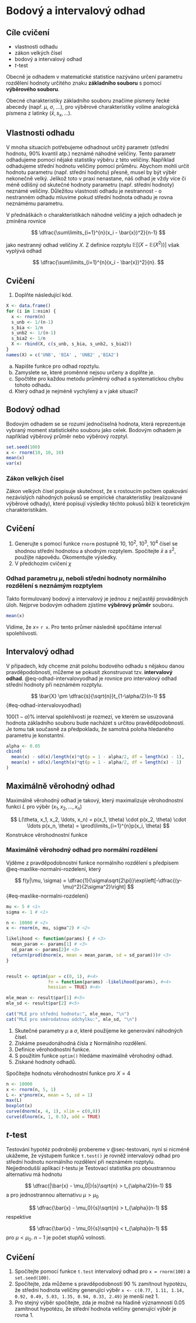 # Bodový a intervalový odhad {#odhad}

::: callout-warning
## Cíle cvičení 

- vlastnosti odhadu
- zákon velkých čísel
- bodový a intervalový odhad
- $t$-test
:::

Obecně je odhadem v matematické statistice nazýváno určení parametru rozdělení hodnoty určitého znaku **základního souboru** s pomocí **výběrového souboru**.

Obecné charakteristiky základního souboru značíme písmeny řecké abecedy (např. $\mu$, $\sigma$, $\ldots$), pro výběrové charakteristiky volíme analogická písmena z latinky ($\bar{x}, s_x, \ldots$).

## Vlastnosti odhadu

V mnoha situacích potřebujeme odhadnout určitý parametr (střední hodnotu, $90\%$ kvantil atp.) neznámé náhodné veličiny. Tento parametr odhadujeme pomocí nějaké statistiky výběru z této veličiny. Například odhadujeme střední hodnotu veličiny pomocí průměru. Abychom mohli určit hodnotu parametru (např. střední hodnotu) přesně, musel by být výběr nekonečně velký. Jelikož toto v praxi nenastane, náš odhad je vždy více či méně odlišný od skutečné hodnoty parametru (např. střední hodnoty) neznámé veličiny. Důležitou vlastností odhadu je nestrannost - o nestranném odhadu mluvíme pokud střední hodnota odhadu je rovna neznámému parametru.

V přednáškách o charakteristikách náhodné veličiny a jejich odhadech je zmíněna rovnice

$$
\dfrac{\sum\limits_{i=1}^{n}(x_i - \bar{x})^2}{n-1}
$$

jako nestranný odhad veličiny $X$. Z definice rozptylu $\mathbb{E}[(X - \mathbb{E}(X^2))]$ však vyplývá odhad

$$
\dfrac{\sum\limits_{i=1}^{n}(x_i - \bar{x})^2}{n}.
$$

::: callout-tip
## Cvičení

  1. Doplňte následující kód.\
```r
X <- data.frame()
for (i in 1:nsim) {
  x <- rnorm(n)
  s_unb <- 1/(n-1)
  s_bia <- 1/n
  s_unb2 <- 1/(n-1)
  s_bia2 <- 1/n
  X <- rbind(X, c(s_unb, s_bia, s_unb2, s_bia2))
}
names(X) = c('UNB', 'BIA' , 'UNB2' ,'BIA2')
```
  a) Napište funkce pro odhad ropztylu.\
  b) Zamyslete se, které proměnné nejsou určeny a doplňte je.\
  c) Spočtěte pro každou metodu průměrný odhad a systematickou chybu tohoto odhadu.\
  d) Který odhad je nejméně vychýlený a v jaké situaci?\
:::


## Bodový odhad

Bodovým odhadem se se rozumí jednočíselná hodnota, která reprezentuje vybraný moment statistického souboru jako celek. Bodovým odhadem je například výběrový průměr nebo výběrový rozptyl.

```r
set.seed(100)
x <- rnorm(10, 10, 10)
mean(x)
var(x)
```

### Zákon velkých čísel

Zákon velkých čísel popisuje skutečnost, že s rostoucím počtem opakování nezávislých náhodných pokusů se empirické charakteristiky (realizované výběrové odhady), které popisují výsledky těchto pokusů blíží k teoretickým charakteristikám.

::: callout-tip
## Cvičení

  1. Generujte s pomocí funkce `rnorm` postupně $10$, $10^2$, $10^3$, $10^4$ čísel se shodnou střední hodnotou a shodným rozptylem. Spočítejte $\bar{x}$ a ${s^2}$, použijte nápovědu.
Okomentujte výsledky. 
  2. V předchozím cvičení $\chi$
:::



### Odhad parametru $\mu$, neboli střední hodnoty normálního rozdělení s neznámým rozptylem

Takto formulovaný bodový a intervalový je jednou z nejčastěji prováděných úloh. Nejprve bodovým odhadem zjistíme **výběrový průměr** souboru.

```r
mean(x)
```

Vidíme, že $x =$ `r x`. Pro tento průmer následně spočítáme interval spolehlivosti.

## Intervalový odhad

V případech, kdy chceme znát polohu bodového odhadu s nějakou danou pravděpodobností, můžeme se pokusit zkonstruovat tzv. **intervalový odhad**. @eq-odhad-intervalovyodhad je rovnice pro intervalový odhad střední hodnoty při neznámém rozptylu.


$$ 
\bar{X} \pm \dfrac{s}{\sqrt{n}}t_{1-\alpha/2}(n-1)
$$ {#eq-odhad-intervalovyodhad}

$100(1-\alpha)\%$ interval spolehlivosti je rozmezí, ve kterém se usuzovaná hodnota základního souboru bude nacházet s určitou pravěděpodobností. Je tomu tak současně za předpokladu, že samotná poloha
hledaného parametru je konstantní.

```r
alpha <- 0.05
cbind(
  mean(x) - sd(x)/length(x)*qt(p = 1 - alpha/2, df = length(x) - 1),
  mean(x) + sd(x)/length(x)*qt(p = 1 - alpha/2, df = length(x) - 1)
)
```

## Maximálně věrohodný odhad

Maximálně věrohodný odhad je takový, který maximalizuje věrohodnostní funkci $L$ pro výběr $(x_1, x_2, \ldots, x_n)$

$$
L(\theta, x_1, x_2, \ldots, x_n) = p(x_1, \theta) \cdot p(x_2, \theta) \cdot \ldots p(x_n, \theta) = \prod\limits_{i=1}^{n}p(x_i, \theta)
$$ Konstrukce věrohodnostní funkce

### Maximálně věrohodný odhad pro normální rozdělení

Vjděme z pravděpodobnostní funkce normálního rozdělení s předpisem @eq-maxlike-normalni-rozdeleni, který 

$$
f(y|\mu, \sigma) = \dfrac{1}{\sigma\sqrt{2\pi}}\exp\left[-\dfrac{(y-\mu)^2}{2\sigma^2}\right]
$$ {#eq-maxlike-normalni-rozdeleni}

```r
mu <- 5 # <1>
sigma <- 1 # <1>

n <- 10000 # <2>
x <- rnorm(n, mu, sigma^2) # <2>

likelihood <- function(params) { # <3>
  mean_param <- params[1] # <3>
  sd_param <- params[2]# <3>
  return(prod(dnorm(x, mean = mean_param, sd = sd_param)))# <3>
}


result <- optim(par = c(0, 1), #<4>
                fn = function(params) -likelihood(params), #<4>
                hessian = TRUE) #<4>

mle_mean <- result$par[1] #<5>
mle_sd <- result$par[2] #<5>

cat("MLE pro střední hodnotu:", mle_mean, "\n")
cat("MLE pro směrodatnou odchylku:", mle_sd, "\n")

```
1. Skutečné parametry $\mu$ a $\sigma$, které použijeme ke generování náhodných čísel.
2. Získáme pseudonáhodná čísla z Normálního rozdělení.
3. Definice věrohodnostní funkce.
4. S použitím funkce `optim()` hledáme maximálně věrohodný odhad.
5. Získané hodnoty odhadů.

Spočítejte hodnotu věrohodnostní funkce pro $X = 4$

```r
n <- 10000
x <- rnorm(n, 5, 1)
L <- x*pnorm(x, mean = 5, sd = 1)
max(L)
boxplot(x)
curve(dnorm(x, 4, 1), xlim = c(0,8))
curve(dlnorm(x, 1, 0.5), add = TRUE)
```

## $t$-test {#ttest}
Testování hypotéz podrobněji probereme v @sec-testovani, nyní si nicméně ukážeme, 
že výstupem funkce `t.test()` je rovněž intervalový odhad pro střední hodnotu normálního
rozdělení při neznámém rozptylu.
Nejjednodušší aplikací $t$-testu je Testovací statistika pro oboustrannou alternativu má hodnotu

$$
\dfrac{|\bar{x} - \mu_0|}{s}\sqrt{n} > t_{\alpha/2}(n-1)
$$ a pro jednostrannou alternativu $\mu > \mu_0$

$$
\dfrac{\bar{x} - \mu_0}{s}\sqrt{n} > t_{\alpha}(n-1)
$$ respektive

$$
\dfrac{\bar{x} - \mu_0}{s}\sqrt{n} < t_{\alpha}(n-1)
$$ pro $\mu < \mu_0$. $n-1$ je počet stupňů volnosti.

::: callout-tip
## Cvičení 
  1. Spočítejte pomocí funkce `t.test` intervalový odhad pro `x = rnorm(100)` a `set.seed(100)`.\
  2. Spočítejte, zda můžeme s pravděpodobností $90\:\%$ zamítnout hypotézu, že střední hodnota veličiny generující výběr `x <- c(0.77, 1.11, 1.14, 0.92, 0.49, 5.03, 1.35, 0.94, 0.33, 2.49)` je menší než 1.\
  3. Pro stejný výběr spočítejte, zda je možné na hladině významnosti $0.05$ zamítnout hypotézu, že střední hodnota veličiny generující výběr je rovna $1$.
:::